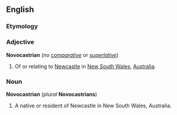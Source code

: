 ==English==
===Etymology===

===Adjective===
'''Novocastrian''' (''no [[comparative]] or [[superlative]]'')

#Of or relating to [[Newcastle]] in [[New South Wales]], [[Australia]].

===Noun===
'''Novocastrian''' (''plural'' '''Novocastrians''')

#A native or resident of Newcastle in New South Wales, Australia.